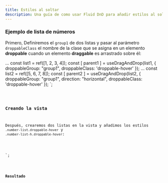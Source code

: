 ```yaml
---
title: Estilos al soltar
description: Una guía de como usar Fluid DnD para añadir estilos al soltar.
---
```




### Ejemplo de lista de números
Primero, Definiremos el `group1` de dos listas y pasar al parámetro `droppableClass` el nombre de la clase que se asigna en un elemento **droppable** cuando un elemento **draggable** es arrastrado sobre él:


...
const list1 = ref([1, 2, 3, 4]);
const [ parent1 ] = useDragAndDrop(list1, {
  droppableGroup: "group1",
  droppableClass: 'droppable-hover'
});
...
const list2 = ref([5, 6, 7, 8]);
const [ parent2 ] = useDragAndDrop(list2, {
  droppableGroup: "group1",
  direction: "horizontal",
  droppableClass: 'droppable-hover'
});
</script>`;

<Code code={listOfNumbers} lang="vue"  mark={highlightsListOfNumbers} />

### Creando la vista

Después, crearemos dos listas en la vista y añadimos los estilos `.number-list.droppable-hover` y `.number-list-h.droppable-hover`:

<template>
  <div class="group-list">
    <ul ref="parent1" class="number-list">
      <!-- ...  -->
    </ul>
    <div ref="parent2" class="number-list-h">
      <!-- ...  -->
    </div>
  </div>
</template>
<style>
 /*...*/
 .number-list {
  /*...*/
  transition: background-color 150ms ease-in;
}
.number-list.droppable-hover{
  /*...*/
  background-color: var(--sl-color-gray-3);
}
.number-list-h {
  /*...*/
  transition: background-color 150ms ease-in;
}
.number-list-h.droppable-hover{
  background-color: var(--sl-color-gray-3);
}
</style>
`;


<Code code={listOfNumbersDraggable} lang="vue" mark={highlightsDraggable} />

### Resultado

<div class="pl-8">
  <DroppableStyles client:load />
</div>